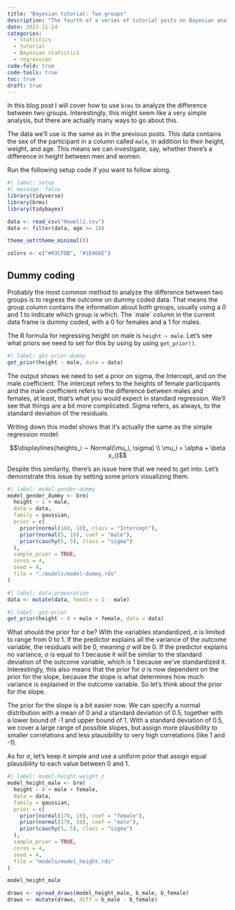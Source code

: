 ```yaml
---
title: "Bayesian tutorial: Two groups"
description: "The fourth of a series of tutorial posts on Bayesian analyses. In this post I focus on using `brms` to model the difference between two groups."
date: 2022-11-24
categories:
  - statistics
  - tutorial
  - Bayesian statistics
  - regression
code-fold: true
code-tools: true
toc: true
draft: true
---
```


In this blog post I will cover how to use `brms` to analyze the difference between two groups. Interestingly, this might seem like a very simple analysis, but there are actually many ways to go about this.

The data we'll use is the same as in the previous posts. This data contains the sex of the participant in a column called `male`, in addition to their height, weight, and age. This means we can investigate, say, whether there's a difference in height between men and women.

Run the following setup code if you want to follow along.

```r
#| label: setup
#| message: false
library(tidyverse)
library(brms)
library(tidybayes)

data <- read_csv("Howell1.csv")
data <- filter(data, age >= 18)

theme_set(theme_minimal())

colors <- c("#93CFDB", "#1E466E")
```

## Dummy coding

Probably the most common method to analyze the difference between two groups is to regress the outcome on dummy coded data. That means the group column contains the information about both groups, usually using a 0 and 1 to indicate which group is which. The \`male\` column in the current data frame is dummy coded, with a 0 for females and a 1 for males.

The R formula for regressing height on male is `height ~ male`. Let's see what priors we need to set for this by using by using `get_prior()`.

```r
#| label: get-prior-dummy
get_prior(height ~ male, data = data)
```

The output shows we need to set a prior on sigma, the Intercept, and on the male coefficient. The intercept refers to the heights of female participants and the male coefficient refers to the difference between males and females, at least, that's what you would expect in standard regression. We'll see that things are a bit more complicated. Sigma refers, as always, to the standard deviation of the residuals.

Writing down this model shows that it's actually the same as the simple regression model:

$$\displaylines{heights_i ∼ Normal(\mu_i, \sigma) \\ \mu_i = \alpha + \beta x_i}$$

Despite this similarity, there's an issue here that we need to get into. Let's demonstrate this issue by setting some priors visualizing them.

```r
#| label: model-gender-dummy
model_gender_dummy <- brm(
  height ~ 1 + male,  
  data = data, 
  family = gaussian,
  prior = c(
    prior(normal(160, 10), class = "Intercept"),
    prior(normal(5, 10), coef = "male"),
    prior(cauchy(5, 5), class = "sigma")
  ),
  sample_prior = TRUE,
  cores = 4,
  seed = 4,
  file = "./models/model-dummy.rds"
)
```

```r
#| label: data-preparation
data <- mutate(data, female = 1 - male)
```

```r
#| label: get-prior
get_prior(height ~ 0 + male + female, data = data)
```

What should the prior for $\sigma$ be? With the variables standardized, $\sigma$ is limited to range from 0 to 1. If the predictor explains all the variance of the outcome variable, the residuals will be 0, meaning $\sigma$ will be 0. If the predictor explains no variance, $\sigma$ is equal to 1 because it will be similar to the standard deviation of the outcome variable, which is 1 because we've standardized it. Interestingly, this also means that the prior for $\sigma$ is now dependent on the prior for the slope, because the slope is what determines how much variance is explained in the outcome variable. So let's think about the prior for the slope.

The prior for the slope is a bit easier now. We can specify a normal distribution with a mean of 0 and a standard deviation of 0.5, together with a lower bound of -1 and upper bound of 1. With a standard deviation of 0.5, we cover a large range of possible slopes, but assign more plausibility to smaller correlations and less plausibility to very high correlations (like 1 and -1).

As for $\sigma$, let's keep it simple and use a uniform prior that assign equal plausibility to each value between 0 and 1.

```r
#| label: model-height-weight_z
model_height_male <- brm(
  height ~ 0 + male + female,  
  data = data, 
  family = gaussian,
  prior = c(
    prior(normal(170, 10), coef = "female"),
    prior(normal(170, 10), coef = "male"),
    prior(cauchy(5, 5), class = "sigma")
  ),
  sample_prior = TRUE,
  cores = 4,
  seed = 4,
  file = "models/model_height.rds"
)

model_height_male

draws <- spread_draws(model_height_male, b_male, b_female)
draws <- mutate(draws, diff = b_male - b_female)

```